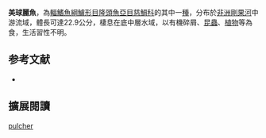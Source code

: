 {{Speciesbox
| name = 美球麗魚
| status = LC
| status_system = IUCN3.1
| image = 
| image_width = 240px
| genus = Tylochromis
| species = pulcher
| authority = [[Stiassny|Stiassny]], 1989
| synonyms = 
}}

'''美球麗魚'''，為[[輻鰭魚綱|輻鰭魚綱]][[鱸形目|鱸形目]][[隆頭魚亞目|隆頭魚亞目]][[慈鯛科|慈鯛科]]的其中一[[種|種]]，分布於[[非洲|非洲]][[剛果河|剛果河]]中游流域，體長可達22.9公分，棲息在底中層水域，以有機碎屑、[[昆蟲|昆蟲]]、[[植物|植物]]等為食，生活習性不明。
==参考文献==
*{{FishBase_species|genus=Tylochromis|species=pulcher |year=2013|month=5}}

== 擴展閱讀 ==
{{refbegin}}
{{wikispecies-inline|Tylochromis pulcher |美球麗魚}}
{{refend}}
{{Taxonbar|from=Q6414647}}

[[Category:球麗魚屬|pulcher]]


{{鱸形目小作品}}
